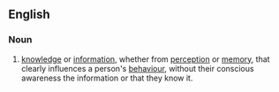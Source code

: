 ==English==

===Noun===
{{en-noun|~}}

# [[knowledge]] or [[information]], whether from [[perception]] or [[memory]], that clearly influences a person's [[behaviour]], without their conscious awareness the information or that they know it.